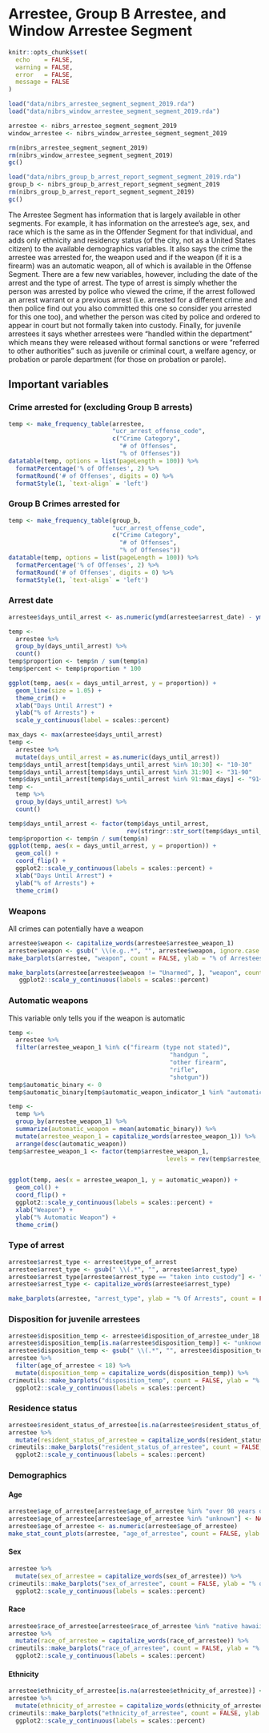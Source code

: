 # Arrestee, Group B Arrestee, and Window Arrestee Segment  {#arrestee}

```r
knitr::opts_chunk$set(
  echo    = FALSE,
  warning = FALSE,
  error   = FALSE,
  message = FALSE
)
```

```r
load("data/nibrs_arrestee_segment_segment_2019.rda")
load("data/nibrs_window_arrestee_segment_segment_2019.rda")

arrestee <- nibrs_arrestee_segment_segment_2019
window_arrestee <- nibrs_window_arrestee_segment_segment_2019

rm(nibrs_arrestee_segment_segment_2019)
rm(nibrs_window_arrestee_segment_segment_2019)
gc()

load("data/nibrs_group_b_arrest_report_segment_segment_2019.rda")
group_b <- nibrs_group_b_arrest_report_segment_segment_2019
rm(nibrs_group_b_arrest_report_segment_segment_2019)
gc()
```

The Arrestee Segment has information that is largely available in other segments. For example, it has information on the arrestee's age, sex, and race which is the same as in the Offender Segment for that individual, and adds only ethnicity and residency status (of the city, not as a United States citizen) to the available demographics variables. It also says the crime the arrestee was arrested for, the weapon used and if the weapon (if it is a firearm) was an automatic weapon, all of which is available in the Offense Segment. There are a few new variables, however, including the date of the arrest and the type of arrest. The type of arrest is simply whether the person was arrested by police who viewed the crime, if the arrest followed an arrest warrant or a previous arrest (i.e. arrested for a different crime and then police find out you also committed this one so consider you arrested for this one too), and whether the person was cited by police and ordered to appear in court but not formally taken into custody. Finally, for juvenile arrestees it says whether arrestees were "handled within the department" which means they were released without formal sanctions or were "referred to other authorities" such as juvenile or criminal court, a welfare agency, or probation or parole department (for those on probation or parole). 

## Important variables

### Crime arrested for (excluding Group B arrests)

```r

temp <- make_frequency_table(arrestee,
                             "ucr_arrest_offense_code",
                             c("Crime Category",
                               "# of Offenses",
                               "% of Offenses"))
datatable(temp, options = list(pageLength = 100)) %>%
  formatPercentage('% of Offenses', 2) %>%
  formatRound('# of Offenses', digits = 0) %>%
  formatStyle(1, `text-align` = 'left')
```

### Group B Crimes arrested for

```r

temp <- make_frequency_table(group_b,
                             "ucr_arrest_offense_code",
                             c("Crime Category",
                               "# of Offenses",
                               "% of Offenses"))
datatable(temp, options = list(pageLength = 100)) %>%
  formatPercentage('% of Offenses', 2) %>%
  formatRound('# of Offenses', digits = 0) %>%
  formatStyle(1, `text-align` = 'left')
```

### Arrest date

```r
arrestee$days_until_arrest <- as.numeric(ymd(arrestee$arrest_date) - ymd(arrestee$incident_date))

temp <- 
  arrestee %>%
  group_by(days_until_arrest) %>%
  count()
temp$proportion <- temp$n / sum(temp$n)
temp$percent <- temp$proportion * 100  

ggplot(temp, aes(x = days_until_arrest, y = proportion)) +
  geom_line(size = 1.05) +
  theme_crim() +
  xlab("Days Until Arrest") +
  ylab("% of Arrests") +
  scale_y_continuous(label = scales::percent)

```


```r

max_days <- max(arrestee$days_until_arrest)
temp <- 
  arrestee %>%
  mutate(days_until_arrest = as.numeric(days_until_arrest))
temp$days_until_arrest[temp$days_until_arrest %in% 10:30] <- "10-30"
temp$days_until_arrest[temp$days_until_arrest %in% 31:90] <- "31-90"
temp$days_until_arrest[temp$days_until_arrest %in% 91:max_days] <- "91+"
temp <-
  temp %>%
  group_by(days_until_arrest) %>%
  count()

temp$days_until_arrest <- factor(temp$days_until_arrest, 
                                 rev(stringr::str_sort(temp$days_until_arrest, numeric = TRUE)))
temp$proportion <- temp$n / sum(temp$n)
ggplot(temp, aes(x = days_until_arrest, y = proportion)) +
  geom_col() +
  coord_flip() + 
  ggplot2::scale_y_continuous(labels = scales::percent) + 
  xlab("Days Until Arrest") +
  ylab("% of Arrests") + 
  theme_crim()

```


### Weapons

All crimes can potentially have a weapon

```r
arrestee$weapon <- capitalize_words(arrestee$arrestee_weapon_1)
arrestee$weapon <- gsub(" \\(e.g..*", "", arrestee$weapon, ignore.case = TRUE)
make_barplots(arrestee, "weapon", count = FALSE, ylab = "% of Arrestees")
```

```r

make_barplots(arrestee[arrestee$weapon != "Unarmed", ], "weapon", count = FALSE, ylab = "% of Arrestees") +
   ggplot2::scale_y_continuous(labels = scales::percent)
```


### Automatic weapons

This variable only tells you if the weapon is automatic 

```r
temp <- 
  arrestee %>%
  filter(arrestee_weapon_1 %in% c("firearm (type not stated)",
                                             "handgun ",
                                             "other firearm",
                                             "rifle",
                                             "shotgun"))
temp$automatic_binary <- 0
temp$automatic_binary[temp$automatic_weapon_indicator_1 %in% "automatic weapon"] <- 1

temp <- 
  temp %>%
  group_by(arrestee_weapon_1) %>%
  summarize(automatic_weapon = mean(automatic_binary)) %>%
  mutate(arrestee_weapon_1 = capitalize_words(arrestee_weapon_1)) %>%
  arrange(desc(automatic_weapon))
temp$arrestee_weapon_1 <- factor(temp$arrestee_weapon_1, 
                                            levels = rev(temp$arrestee_weapon_1))


ggplot(temp, aes(x = arrestee_weapon_1, y = automatic_weapon)) +
  geom_col() +
  coord_flip() + 
  ggplot2::scale_y_continuous(labels = scales::percent) + 
  xlab("Weapon") +
  ylab("% Automatic Weapon") + 
  theme_crim()

```

### Type of arrest

```r
arrestee$arrest_type <- arrestee$type_of_arrest
arrestee$arrest_type <- gsub(" \\(.*", "", arrestee$arrest_type)
arrestee$arrest_type[arrestee$arrest_type == "taken into custody"] <- "Warrant/Previous Incident Report"
arrestee$arrest_type <- capitalize_words(arrestee$arrest_type)

make_barplots(arrestee, "arrest_type", ylab = "% Of Arrests", count = FALSE)
```

### Disposition for juvenile arrestees

```r
arrestee$disposition_temp <- arrestee$disposition_of_arrestee_under_18
arrestee$disposition_temp[is.na(arrestee$disposition_temp)] <- "unknown"
arrestee$disposition_temp <- gsub(" \\(.*", "", arrestee$disposition_temp)
arrestee %>%
  filter(age_of_arrestee < 18) %>%
  mutate(disposition_temp = capitalize_words(disposition_temp)) %>%
crimeutils::make_barplots("disposition_temp", count = FALSE, ylab = "% of Juvenile Arrestees") +
  ggplot2::scale_y_continuous(labels = scales::percent)
```


### Residence status

```r
arrestee$resident_status_of_arrestee[is.na(arrestee$resident_status_of_arrestee)] <- "unknown"
arrestee %>%
  mutate(resident_status_of_arrestee = capitalize_words(resident_status_of_arrestee)) %>%
crimeutils::make_barplots("resident_status_of_arrestee", count = FALSE, ylab = "% of arrestees") +
  ggplot2::scale_y_continuous(labels = scales::percent)
```

### Demographics

#### Age

```r
arrestee$age_of_arrestee[arrestee$age_of_arrestee %in% "over 98 years old"] <- 99
arrestee$age_of_arrestee[arrestee$age_of_arrestee %in% "unknown"] <- NA
arrestee$age_of_arrestee <- as.numeric(arrestee$age_of_arrestee)
make_stat_count_plots(arrestee, "age_of_arrestee", count = FALSE, ylab = "% of arrestees") + xlab("Age")
```


#### Sex

```r
arrestee %>%
  mutate(sex_of_arrestee = capitalize_words(sex_of_arrestee)) %>%
crimeutils::make_barplots("sex_of_arrestee", count = FALSE, ylab = "% of arrestees") +
  ggplot2::scale_y_continuous(labels = scales::percent)
```


#### Race

```r
arrestee$race_of_arrestee[arrestee$race_of_arrestee %in% "native hawaiian or other pacific islander"] <- "native hawaiian/pacific islander"
arrestee %>%
  mutate(race_of_arrestee = capitalize_words(race_of_arrestee)) %>%
crimeutils::make_barplots("race_of_arrestee", count = FALSE, ylab = "% of arrestees") +
  ggplot2::scale_y_continuous(labels = scales::percent)
```

#### Ethnicity

```r
arrestee$ethnicity_of_arrestee[is.na(arrestee$ethnicity_of_arrestee)] <- "unknown"
arrestee %>%
  mutate(ethnicity_of_arrestee = capitalize_words(ethnicity_of_arrestee)) %>%
crimeutils::make_barplots("ethnicity_of_arrestee", count = FALSE, ylab = "% of arrestees") +
  ggplot2::scale_y_continuous(labels = scales::percent)
```